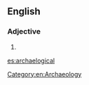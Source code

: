 {{also|archælogical}}
==English==

===Adjective===
{{en-adj}}

# {{nonstandard spelling of|archaeological}}

[[Category:en:Archaeology]]

[[es:archaelogical]]